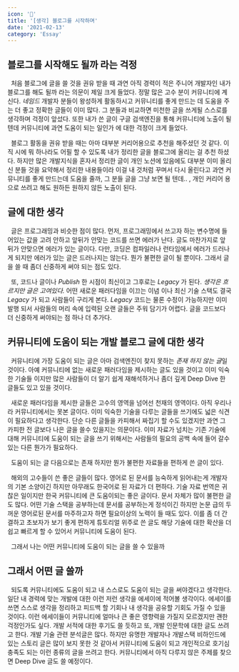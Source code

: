 ```yaml
---
icon: '🤔'
title: '[생각] 블로그를 시작하며'
date: '2021-02-13'
category: 'Essay'
---
```


## 블로그를 시작해도 될까 라는 걱정

&nbsp; 처음 블로그에 글을 쓸 것을 권유 받을 때 과연 아직 경력이 적은 주니어 개발자인 내가 블로그를 해도 될까 라는 의문이 제일 크게 들었다. 정말 많은 고수 분이 커뮤니티에 계신다. _네임드_ 개발자 분들이 왕성하게 활동하시고 커뮤니티를 좋게 만드는 데 도움을 주는 더 좋고 정확한 글들이 이미 많다. 그 분들과 비교하면 미천한 글을 쓰게될 스스로를 생각하며 걱정이 앞섰다. 또한 내가 쓴 글이 구글 검색엔진을 통해 커뮤니티에 노출이 될 텐데 커뮤니티에 과연 도움이 되는 일인가 에 대한 걱정이 크게 들었다.

&nbsp; 블로그 활동을 권유 받을 때는 아마 대부분 커리어용으로 추천을 해주셨던 것 같다. 이직 시에 뭐 하나라도 어필 할 수 있도록 내가 정리한 글을 블로그에 올리는 걸 추천 하셨다. 하지만 많은 개발지식을 혼자서 정리한 글이 개인 노션에 있음에도 대부분 이미 올리신 분들 것을 요약해서 정리한 내용들이라 이걸 내 것처럼 꾸며서 다시 올린다고 과연 커뮤니티를 좋게 만드는데 도움을 줄까, 그 분들 글을 그냥 보면 될 텐데.. , 개인 커리어 용으로 쓰려고 해도 원하든 원하지 않든 노출이 된다.

## 글에 대한 생각

&nbsp; 글은 프로그래밍과 비슷한 점이 많다. 먼저, 프로그래밍에서 쓰고자 하는 변수명에 들어있는 값을 고려 안하고 앞뒤가 안맞는 코드를 쓰면 에러가 난다. 글도 마찬가지로 앞 뒤가 안맞으면 에러가 있는 글이다. 다만, 코딩은 컴파일러나 런타임에서 에러가 드러나게 되지만 에러가 있는 글은 드러나지는 않는다. 뭔가 불편한 글이 될 뿐이다. 그래서 글을 쓸 때 좀더 신중하게 써야 되는 점도 있다.

&nbsp; 또, 코드나 글이나 _Publish_ 한 시점이 최신이고 그후로는 _Legacy_ 가 된다. _생각은 흐르지만 글은 고여있다._ 어떤 새로운 패러다임을 이끄는 이념 이나 최신 기술 스택도 결국 _Legacy_ 가 되고 사람들이 구리게 본다. _Legacy_ 코드는 물론 수정이 가능하지만 이미 발행 되서 사람들의 머리 속에 입력된 오랜 글들은 주워 담기가 어렵다. 글을 코드보다 더 신중하게 써야되는 점 하나 더 추가다.

## 커뮤니티에 도움이 되는 개발 블로그 글에 대한 생각

&nbsp; 커뮤니티에 가장 도움이 되는 글은 아마 검색엔진이 찾지 못하는 *존재 하지 않는 글*일 것이다. 아예 커뮤니티에 없는 새로운 패러다임을 제시하는 글도 있을 것이고 이미 익숙한 기술들 이지만 많은 사람들이 더 알기 쉽게 재해석하거나 좀더 깊게 Deep Dive 한 글들도 있고 있을 것이다.

&nbsp; 새로운 패러다임을 제시한 글들은 고수의 영역을 넘어선 천재의 영역이다. 아직 우리나라 커뮤니티에서는 못본 글이다. 이미 익숙한 기술을 다루는 글들을 쓰기에도 넓은 식견이 필요하다고 생각한다. 단순 다른 글들을 카피해서 짜집기 할 수도 있겠지만 과연 그 카피한 전 글보다 나은 글을 쓸수 있을지는 의문이다. 이미 자료가 넘치는 기존 기술에 대해 커뮤니티에 도움이 되는 글을 쓰기 위해서는 사람들의 필요의 공백 속에 들어 갈수 있는 다른 뭔가가 필요하다.

&nbsp; 도움이 되는 글 다음으로는 존재 하지만 뭔가 불편한 자료들을 편하게 쓴 글이 있다.

&nbsp; 해외의 고수들이 쓴 좋은 글들이 많다. 영어로 된 문서를 능숙하게 읽어내는게 개발자의 기본 소양이긴 하지만 아무래도 한국어로 된 자료가 더 편하다. 기술 자료 번역은 귀찮은 일이지만 한국 커뮤니티에 큰 도움이되는 좋은 글이다. 문서 자체가 많이 불편한 글도 많다. 어떤 기술 스택을 공부하는데 문서를 공부하는게 정석이긴 하지만 논문 급의 두꺼운 영어로된 문서를 마주하고자 하면 필요이상의 노력이 들 때도 있다. 이를 좀 더 간결하고 초보자가 보기 좋게 편하게 튜토리얼 위주로 쓴 글도 해당 기술에 대한 확산을 더 쉽고 빠르게 할 수 있어서 커뮤니티에 도움이 된다.

&nbsp; 그래서 나는 어떤 커뮤니티에 도움이 되는 글을 쓸 수 있을까

## 그래서 어떤 글 쓸까

&nbsp; 되도록 커뮤니티에도 도움이 되고 내 스스로도 도움이 되는 글을 써야겠다고 생각한다. 일단 내 경력에 맞는 개발에 대한 이런 저런 생각을 에세이에 적어볼 생각이다. 에세이를 쓰면 스스로 생각을 정리하고 피드백 할 기회나 내 생각을 공유할 기회도 가질 수 있을 것이다. 이런 에세이들이 커뮤니티에 얼마나 큰 좋은 영향력을 가질지 모르겠지만 괜한 걱정인가도 싶다. 개발 서적에 대한 후기도 쓸 듯하고 또, 개발 인문학에 대한 글도 쓰려고 한다. 개발 기술 관련 분석글은 많다. 하지만 유명한 개발자나 개발스택 비하인드에 있는 스토리 글은 많이 보지 못한 것 같아서 커뮤니티에 도움이 되고 개인적으로 호기심 충족도 되는 이런 종류의 글을 쓰려고 한다. 커뮤니티에서 아직 다루지 않은 주제를 찾으면 Deep Dive 글도 쓸 예정이다.
